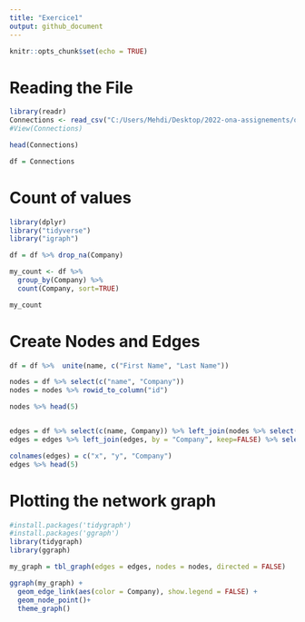 ```yaml
---
title: "Exercice1"
output: github_document
---
```


```r
knitr::opts_chunk$set(echo = TRUE)
```


# Reading the File

```r
library(readr)
Connections <- read_csv("C:/Users/Mehdi/Desktop/2022-ona-assignements/orgb_exercie1/Connections.csv")
#View(Connections)

head(Connections)

df = Connections

```

# Count of values

```r
library(dplyr)
library("tidyverse")
library("igraph")

df = df %>% drop_na(Company)

my_count <- df %>%
  group_by(Company) %>%
  count(Company, sort=TRUE) 

my_count
```
# Create Nodes and Edges
```r

df = df %>%  unite(name, c("First Name", "Last Name"))

nodes = df %>% select(c("name", "Company"))
nodes = nodes %>% rowid_to_column("id")

nodes %>% head(5)


edges = df %>% select(c(name, Company)) %>% left_join(nodes %>% select(c(id,name)), by = c("name"="name"))
edges = edges %>% left_join(edges, by = "Company", keep=FALSE) %>% select(c("id.x", "id.y", "Company")) %>% filter(id.x!=id.y)

colnames(edges) = c("x", "y", "Company")
edges %>% head(5)

```
# Plotting the network graph
``` r

#install.packages('tidygraph')
#install.packages('ggraph')
library(tidygraph)
library(ggraph)

my_graph = tbl_graph(edges = edges, nodes = nodes, directed = FALSE)

ggraph(my_graph) + 
  geom_edge_link(aes(color = Company), show.legend = FALSE) + 
  geom_node_point()+
  theme_graph()



```
